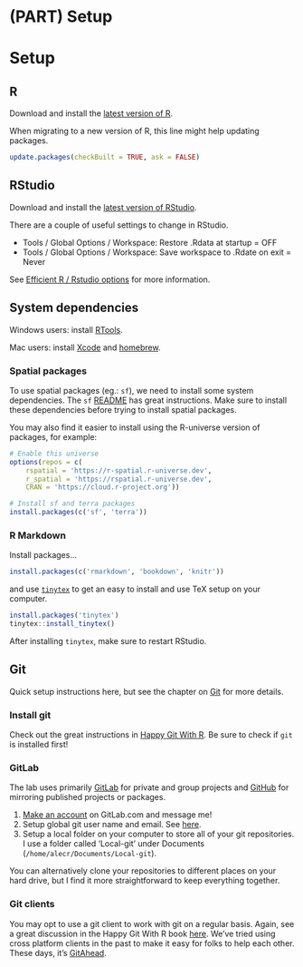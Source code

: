 # (PART) Setup {-}

# Setup

## R
Download and install the [latest version of R](https://cran.r-project.org/).

When migrating to a new version of R, this line might help updating packages. 

```r
update.packages(checkBuilt = TRUE, ask = FALSE)
```


## RStudio

Download and install the [latest version of RStudio](https://www.rstudio.com/products/rstudio/download/#download).


There are a couple of useful settings to change in RStudio. 


* Tools / Global Options / Workspace: Restore .Rdata at startup = OFF
* Tools / Global Options / Workspace: Save workspace to .Rdate on exit = Never


See [Efficient R / Rstudio options](https://csgillespie.github.io/efficientR/set-up.html#rstudio-options) for more information. 


## System dependencies
Windows users: install [RTools](https://cran.r-project.org/bin/windows/Rtools/). 

Mac users: install [Xcode](https://developer.apple.com/xcode/resources/) and [homebrew](https://brew.sh/).

### Spatial packages
To use spatial packages (eg.: `sf`), we need to install some system dependencies. The `sf` [README](https://github.com/r-spatial/sf#installing) has great instructions. Make sure to install these dependencies before trying to install spatial packages.

You may also find it easier to install using the R-universe version of packages, for example: 

```r
# Enable this universe
options(repos = c(
  	rspatial = 'https://r-spatial.r-universe.dev',
    r_spatial = 'https://rspatial.r-universe.dev',
    CRAN = 'https://cloud.r-project.org'))

# Install sf and terra packages
install.packages(c('sf', 'terra'))
```


### R Markdown {#rmd-setup}

Install packages...

```r
install.packages(c('rmarkdown', 'bookdown', 'knitr'))
```


and use [`tinytex`](https://yihui.org/tinytex/) to get an easy to install and use TeX setup on your computer. 


```r
install.packages('tinytex')
tinytex::install_tinytex()
```

After installing `tinytex`, make sure to restart RStudio. 


## Git {#git-setup}
Quick setup instructions here, but see the chapter on [Git](#git) for more details. 

### Install git

Check out the great instructions in  [Happy Git With R](https://happygitwithr.com/install-git.html). Be sure to check if `git` is installed first! 

### GitLab

The lab uses primarily [GitLab](https://gitlab.com) for private and group projects and [GitHub](https://github.com) for mirroring published projects or packages. 

1. [Make an account](https://gitlab.com/users/sign_in) on GitLab.com and message me!
1. Setup global git user name and email. See [here](https://happygitwithr.com/hello-git.html). 
1. Setup a local folder on your computer to store all of your git repositories. I use a folder called 'Local-git' under Documents (`/home/alecr/Documents/Local-git`). 

You can alternatively clone your repositories to different places on your hard drive, but I find it more straightforward to keep everything together.

### Git clients

You may opt to use a git client to work with git on a regular basis. Again, see a great discussion in the Happy Git With R book [here](https://happygitwithr.com/git-client.html). We've tried using cross platform clients in the past to make it easy for folks to help each other. These days, it's [GitAhead](https://gitahead.github.io/gitahead.com/). 


